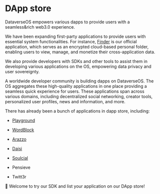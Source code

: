 # DApp store

DataverseOS empowers various dapps to provide users with a seamless&rich web3.0 experience.

We have been expanding first-party applications to provide users with essential system functionalities.
For instance, [Finder](https://dataverse-os.com/finder) is our official application, which serves as an encrypted cloud-based personal folder,
enabling users to view, manage, and monetize their cross-application data.

We also provide developers with SDKs and other tools to assist them in developing various applications on the OS,
empowering data privacy and user sovereignty.

A worldwide developer community is building dapps on DataverseOS. The OS aggregates these high-quality applications
in one place providing a seamless quick experience for users.
These applications span across various domains, including decentralized social networking, creator tools, personalized user profiles, news and information, and more.

There has already been a bunch of applications in dapp store, including:

- [Playground](https://playground.dataverse-os.com)

- [WordBlock](https://chrome.google.com/webstore/detail/wordblock/jbihofgilkjgaofihhklnkeocejckcjk)

- [Arazzo](https://venerable-queijadas-290c8d.netlify.app/)

- [Daisi](https://daisi.social/)

- [Soulcial](https://soulcial.discoverse.club/)

- Pensieve

- Twitt3r

🚀 Welcome to try our SDK and list your application on our DApp store!

